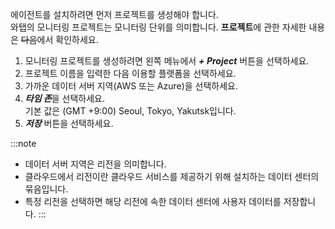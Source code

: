 에이전트를 설치하려면 먼저 프로젝트를 생성해야 합니다.  
와탭의 모니터링 프로젝트는 모니터링 단위를 의미합니다. **프로젝트**에 관한 자세한 내용은 ~~다음~~에서 확인하세요.

1. 모니터링 프로젝트를 생성하려면 왼쪽 메뉴에서 ***+ Project*** 버튼을 선택하세요.
1. 프로젝트 이름을 입력한 다음 이용할 플랫폼을 선택하세요.
1. 가까운 데이터 서버 지역(AWS 또는 Azure)을 선택하세요.
1. ***타임 존***을 선택하세요.<br/>기본 값은 (GMT +9:00) Seoul, Tokyo, Yakutsk입니다.
1. ***저장*** 버튼을 선택하세요.

:::note
* 데이터 서버 지역은 리전을 의미합니다.
* 클라우드에서 리전이란 클라우드 서비스를 제공하기 위해 설치하는 데이터 센터의 묶음입니다.
* 특정 리전을 선택하면 해당 리전에 속한 데이터 센터에 사용자 데이터를 저장합니다.
:::
